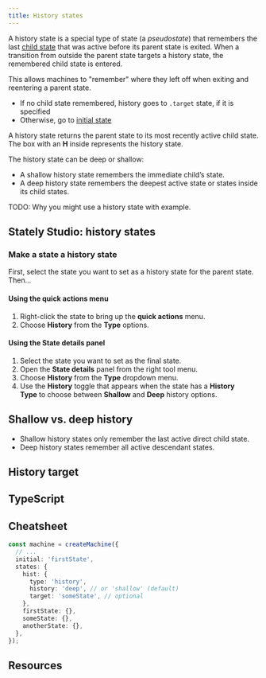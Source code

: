 ```yaml
---
title: History states
---
```


A history state is a special type of state (a _pseudostate_) that remembers the last [child state](parent-states.mdx) that was active before its parent state is exited. When a transition from outside the parent state targets a history state, the remembered child state is entered.

This allows machines to "remember" where they left off when exiting and reentering a parent state.

- If no child state remembered, history goes to `.target` state, if it is specified
- Otherwise, go to [initial state](initial-states.mdx)

A history state returns the parent state to its most recently active child state. The box with an **H** inside represents the history state.

The history state can be deep or shallow:

- A shallow history state remembers the immediate child’s state.
- A deep history state remembers the deepest active state or states inside its child states.

TODO: Why you might use a history state with example.

## Stately Studio: history states

### Make a state a history state

First, select the state you want to set as a history state for the parent state. Then…

#### Using the **quick actions** menu

1. Right-click the state to bring up the **quick actions** menu.
2. Choose **History** from the **Type** options.

#### Using the **State details** panel

1. Select the state you want to set as the final state.
2. Open the **State details** panel from the right tool menu.
3. Choose **History** from the **Type** dropdown menu.
4. Use the **History** toggle that appears when the state has a **History Type** to choose between **Shallow** and **Deep** history options.

## Shallow vs. deep history

- Shallow history states only remember the last active direct child state.
- Deep history states remember all active descendant states.

## History target

## TypeScript

## Cheatsheet

```ts
const machine = createMachine({
  // ...
  initial: 'firstState',
  states: {
    hist: {
      type: 'history',
      history: 'deep', // or 'shallow' (default)
      target: 'someState', // optional
    },
    firstState: {},
    someState: {},
    anotherState: {},
  },
});
```

## Resources
